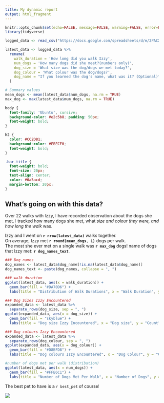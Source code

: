 ```yaml
---
title: My dynamic report
output: html_fragment
---
```


```r
knitr::opts_chunk$set(echo=FALSE, message=FALSE, warning=FALSE, error=FALSE)
library(tidyverse)

logged_data <- read_csv("https://docs.google.com/spreadsheets/d/e/2PACX-1vRTy6mFJV6JPSQC2L2asAs94mk3cIYhO5uW5emfRnZMxUeJ8gp8LE7ffVhSbJ73Tr4f3jTIRJ-7ViFG/pub?output=csv") 

latest_data <- logged_data %>%
  rename(
    walk_duration = 'How long did you walk Izzy',
    num_dogs = 'How many dogs did she meet?(numbers only)',
    dog_size = 'What size was the dog/dogs we met today?',
    dog_colour = 'What colour was the dog/dogs?',
    dog_name = "If you learned the dog's name, what was it? (Optional)"
  )

# Summary values
mean_dogs <- mean(latest_data$num_dogs, na.rm = TRUE)
max_dog <- max(latest_data$num_dogs, na.rm = TRUE)
```

```css
body {
  font-family: 'Ubuntu', cursive;
  background-color: #e2c5b8; padding: 50px;
  font-weight: bold;
}

h2 {
  color: #CC2D81;
  background-color: #EBECF0;
  font-weight: bold;
}

.bar-title {
  font-weight: bold;
  font-size: 20px;
  text-align: center;
  color: #6a5acd;
  margin-bottom: 20px;
}
```

## What's going on with this data?
Over 22 walks with Izzy, I have recorded observation about the dogs she met.
I tracked how many dogs she met, what *size and colour they were, and how long the walk* was.

Izzy and I went on **`r nrow(latest_data)`** walks together.  
On average, Izzy met **`r round(mean_dogs, 1)`** dogs per walk.  
The most she ever met on a single walk was **`r max_dog`** dogs!
name of dogs that Izzy met: **`r dog_names_text`**. 

```r
### Dog names
dog_names <- latest_data$dog_name[!is.na(latest_data$dog_name)] 
dog_names_text <- paste(dog_names, collapse = ", ") 

### walk duration
ggplot(latest_data, aes(x = walk_duration)) +
  geom_bar(fill = "#DA70D6") +
  labs(title = "Distribution of Walk Durations", x = "Walk Duration", y = NULL)

### Dog Sizes Izzy Encountered
expanded_data <- latest_data %>%
  separate_rows(dog_size, sep = ", ")
ggplot(expanded_data, aes(x = dog_size)) +
  geom_bar(fill = "skyblue") +
  labs(title = "Dog size Izzy Encountered", x = "Dog size", y = "Count")

### Dog colours Izzy Encountered
expanded_data <- latest_data %>%
  separate_rows(dog_colour, sep = ", ")
ggplot(expanded_data, aes(x = dog_colour)) +
  geom_bar(fill = "#D8BFD8") + 
  labs(title = "Dog colours Izzy Encountered", x = "Dog Colour", y = "Count")

#number of dogs met per walk (distribution)
ggplot(latest_data, aes(x = num_dogs)) +
  geom_bar(fill = "#FFB6C1") + 
  labs(title = "Number of Dogs Met Per Walk", x = "Number of Dogs", y = "Frequency")

```

The best pet to have is a `r best_pet` of course!

![](https://c.tenor.com/-qBsG1HwR4oAAAAC/tenor.gif) 
